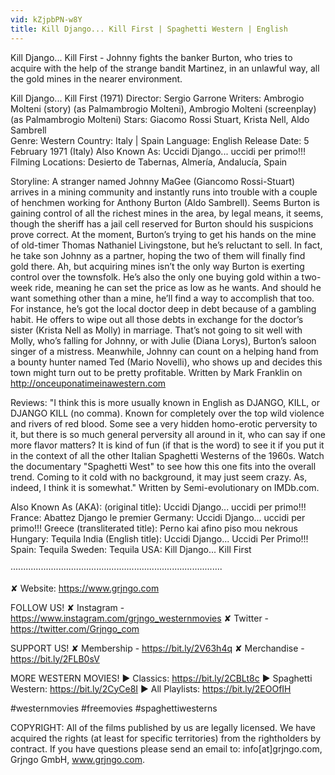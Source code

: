 ```yaml
---
vid: kZjpbPN-w8Y
title: Kill Django... Kill First | Spaghetti Western | English
---
```


Kill Django... Kill First - Johnny fights the banker Burton, who tries to acquire with the help of the strange bandit Martinez, in an unlawful way, all the gold mines in the nearer environment. 

Kill Django... Kill First (1971)
Director: Sergio Garrone
Writers: Ambrogio Molteni (story) (as Palmambrogio Molteni), Ambrogio Molteni (screenplay) (as Palmambrogio Molteni)
Stars: Giacomo Rossi Stuart, Krista Nell, Aldo Sambrell  
Genre: Western 
Country: Italy | Spain
Language: English
Release Date: 5 February 1971 (Italy) 
Also Known As: Uccidi Django... uccidi per primo!!! 
Filming Locations: Desierto de Tabernas, Almería, Andalucía, Spain 

Storyline:
A stranger named Johnny MaGee (Giancomo Rossi-Stuart) arrives in a mining community and instantly runs into trouble with a couple of henchmen working for Anthony Burton (Aldo Sambrell). Seems Burton is gaining control of all the richest mines in the area, by legal means, it seems, though the sheriff has a jail cell reserved for Burton should his suspicions prove correct. At the moment, Burton’s trying to get his hands on the mine of old-timer Thomas Nathaniel Livingstone, but he’s reluctant to sell. In fact, he take son Johnny as a partner, hoping the two of them will finally find gold there. Ah, but acquiring mines isn’t the only way Burton is exerting control over the townsfolk. He’s also the only one buying gold within a two-week ride, meaning he can set the price as low as he wants. And should he want something other than a mine, he’ll find a way to accomplish that too. For instance, he’s got the local doctor deep in debt because of a gambling habit. He offers to wipe out all those debts in exchange for the doctor’s sister (Krista Nell as Molly) in marriage. That’s not going to sit well with Molly, who’s falling for Johnny, or with Julie (Diana Lorys), Burton’s saloon singer of a mistress. Meanwhile, Johnny can count on a helping hand from a bounty hunter named Ted (Mario Novelli), who shows up and decides this town might turn out to be pretty profitable. Written by Mark Franklin on http://onceuponatimeinawestern.com

Reviews:
"I think this is more usually known in English as DJANGO, KILL, or DJANGO KILL (no comma). Known for completely over the top wild violence and rivers of red blood. Some see a very hidden homo-erotic perversity to it, but there is so much general perversity all around in it, who can say if one more flavor matters? It is kind of fun (if that is the word) to see it if you put it in the context of all the other Italian Spaghetti Westerns of the 1960s. Watch the documentary "Spaghetti West" to see how this one fits into the overall trend. Coming to it cold with no background, it may just seem crazy. As, indeed, I think it is somewhat." Written by Semi-evolutionary on IMDb.com.

Also Known As (AKA):
(original title): Uccidi Django... uccidi per primo!!!
France: Abattez Django le premier
Germany: Uccidi Django... uccidi per primo!!!
Greece (transliterated title): Perno kai afino piso mou nekrous
Hungary: Tequila
India (English title): Uccidi Django... Uccidi Per Primo!!!
Spain: Tequila
Sweden: Tequila
USA: Kill Django... Kill First

····················································································

✘ Website: https://www.grjngo.com

FOLLOW US!
✘ Instagram - https://www.instagram.com/grjngo_westernmovies
✘ Twitter - https://twitter.com/Grjngo_com

SUPPORT US!
✘ Membership - https://bit.ly/2V63h4q
✘ Merchandise - https://bit.ly/2FLB0sV

MORE WESTERN MOVIES! 
► Classics: https://bit.ly/2CBLt8c 
► Spaghetti Western: https://bit.ly/2CyCe8I 
► All Playlists: https://bit.ly/2EOOfIH 

#westernmovies #freemovies #spaghettiwesterns

COPYRIGHT: All of the films published by us are legally licensed. We have acquired the rights (at least for specific territories) from the rightholders by contract. If you have questions please send an email to: info[at]grjngo.com, Grjngo GmbH, www.grjngo.com.